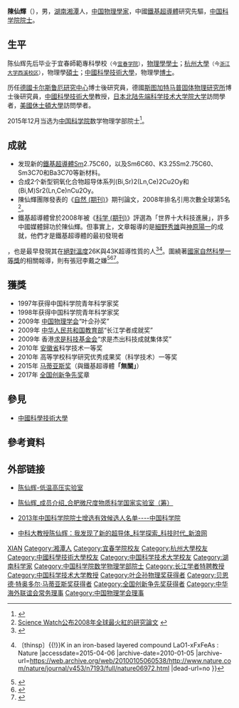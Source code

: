 {{Infobox scientist
| name              = 陳仙輝
| image             = 
| image_size        = 
| caption           = 
| birth_date        = {{birth date|df=yes|1963|3|8}}
| birth_place       = {{PRC}}[[湖南省|湖南省]][[湘潭|湘潭]]
| nationality       = {{PRC}}
| field             = [[物理學|物理學]]
| workplaces        = [[卡尔斯鲁厄理工学院|卡尔斯鲁厄研究中心]]<br>[[马克斯·普朗克学会|斯图加特马普固体物理研究所]]<br>[[中國科學技術大學|中國科學技術大學]]<br>[[北陆先端科学技术大学院大学|北陆先端科学技术大学院大学]]<br>[[休士頓大學|休士頓大學]]
| alma_mater        = [[宜春学院|宜春師範專科學校]]（學士）<br>[[杭州大學|杭州大學]]（碩士）<br>中國科學技術大學（博士）
| doctoral_advisor  = 
| doctoral_students = 
| known_for         = [[超導體|超導體]]
| prizes            = [[中国科学院|中国科学院]]青年科学家奖 (1997, 1998)<br>[[長江學者|長江學者]]特聘教授 (2003-2007)<br>[[马蒂亚斯奖|马蒂亚斯奖]] (2015)
}}

'''陳仙輝'''（{{bd|1963年|3月8日}}），男，[[湖南|湖南]][[湘潭|湘潭]]人，[[中华人民共和国|中国]][[物理學家|物理學家]]，中國[[鐵基超導體|鐵基超導體]]研究先驅，[[中国科学院院士|中国科学院院士]]。

== 生平 ==
陈仙辉先后毕业于宜春師範專科學校<small>（今[[宜春学院|宜春学院]]）</small>，[[物理學|物理學]][[學士|學士]]；[[杭州大學|杭州大學]]<small>（今[[浙江大学西溪校区|浙江大学西溪校区]]）</small>，物理學[[碩士|碩士]]；[[中國科學技術大學|中國科學技術大學]]，物理學[[博士|博士]]。

历任[[德國|德國]][[卡尔斯鲁厄理工学院|卡尔斯鲁厄研究中心]]博士後研究員，德國[[马克斯·普朗克学会|斯图加特马普固体物理研究所]]博士後研究員，[[中國科學技術大學|中國科學技術大學]]教授，[[日本|日本]][[北陆先端科学技术大学院大学|北陆先端科学技术大学院大学]]訪問學者，[[美國|美國]][[休士頓大學|休士頓大學]]訪問學者。

2015年12月当选为[[中国科学院|中国科学院]]数学物理学部院士<ref>{{cite web |url=http://news.xinhuanet.com/science/2015-12/07/c_134893024.htm |language= |title=中国科学院2015年院士增选结果公布（附名单） |publisher=中国科学院 |date=2015-12-07 |accessdate= |archive-date=2015-12-08 |archive-url=https://web.archive.org/web/20151208173151/http://news.xinhuanet.com/science/2015-12/07/c_134893024.htm |dead-url=no }}</ref>。

== 成就 ==
*发现新的[[鐵基超導體|鐵基超導體]]Sm2.75C60，以及Sm6C60、K3.25Sm2.75C60、Sm3C70和Ba3C70等新材料。
*合成2个新型铜氧化合物超导体系列(Bi,Sr)2(Ln,Ce)2Cu2Oy和(Bi,M)Sr2(Ln,Ce)nCu2Oy。
*陳仙輝團隊發表的《[[自然_(期刊)|自然 (期刊)]]》期刊論文，2008年排名引用次數全球第5名<ref>[http://library.stpi.org.tw/news/2009/news_09_001.htm Science Watch公布2008年全球最火紅的研究論文] {{webarchive|url=https://web.archive.org/web/20131006170040/http://library.stpi.org.tw/news/2009/news_09_001.htm |date=2013-10-06 }}</ref>。
*鐵基超導體曾於2008年被《[[科学_(期刊)|科学 (期刊)]]》評選為「世界十大科技進展」，許多中國媒體歸功於陳仙輝。但事實上，文章報導的是[[細野秀雄|細野秀雄]]與[[神原陽一|神原陽一]]的成就，他們才是鐵基超導體的最初發現者<ref name=Hoso2006>
{{cite journal
| title = Iron-Based Layered Superconductor: LaOFeP
| author = Yoichi Kamihara, Hidenori Hiramatsu, Masahiro Hirano, Ryuto Kawamura, Hiroshi Yanagi, Toshio Kamiya, and Hideo Hosono
| journal = Journal of American Chemical Society
| volume = 128
| issue = 31
| pages = 10012–10013
| year = 2006
| url =
| doi = 10.1021/ja063355c }}</ref>，也是最早發現其在[[絕對溫度|絕對溫度]]26K與43K超導性質的人<ref>{{Cite web |url=http://pubs.acs.org/doi/abs/10.1021/ja800073m |title=Iron-Based Layered Superconductor La〔O1-xFx〕FeAs (x = 0.05−0.12) with Tc = 26 K - Journal of the American Chemical Society (ACS Publications) |accessdate=2015-04-06 |archive-date=2014-07-10 |archive-url=https://web.archive.org/web/20140710223617/http://pubs.acs.org/doi/abs/10.1021/ja800073m |dead-url=no }}</ref><ref>{{Cite web |url=http://www.nature.com/nature/journal/v453/n7193/full/nature06972.html |title=Access : Superconductivity at 43{{!}}〔thinsp〕{{!}}K in an iron-based layered compound LaO1-xFxFeAs : Nature |accessdate=2015-04-06 |archive-date=2010-01-05 |archive-url=https://web.archive.org/web/20100105060538/http://www.nature.com/nature/journal/v453/n7193/full/nature06972.html |dead-url=no }}</ref>。圍繞著[[國家自然科學獎|國家自然科學一等獎]]的相關報導，則有張冠李戴之嫌<ref>{{Cite web |url=http://blog.sciencenet.cn/blog-39626-763882.html |title=科学网—铁基超导之父再次否定中国科学家的说法（附证据） - 陈儒军的博文 |accessdate=2015-04-06 |archive-date=2015-04-12 |archive-url=https://web.archive.org/web/20150412171214/http://blog.sciencenet.cn/blog-39626-763882.html |dead-url=no }}</ref><ref>{{Cite web |url=http://blog.sciencenet.cn/blog-480705-762708.html |title=科学网—铁基跟风，铁证如山 - 黄秀清的博文 |accessdate=2015-04-06 |archive-date=2015-04-12 |archive-url=https://web.archive.org/web/20150412193517/http://blog.sciencenet.cn/blog-480705-762708.html |dead-url=no }}</ref><ref>{{Cite web |url=http://blog.sciencenet.cn/blog-480705-728524.html |title=科学网—铁基超导，中国离Nobel奖有多远？ - 黄秀清的博文 |accessdate=2015-04-06 |archive-date=2015-04-12 |archive-url=https://web.archive.org/web/20150412181416/http://blog.sciencenet.cn/blog-480705-728524.html |dead-url=no }}</ref>。

== 獲獎 ==
* 1997年获得中国科学院青年科学家奖{{r|hc}}
* 1998年获得中国科学院青年科学家奖{{r|hc}}
* 2009年 [[中国物理学会|中国物理学会]]“叶企孙奖”
* 2009年 [[中华人民共和国教育部|中华人民共和国教育部]]“长江学者成就奖”
* 2009年 香港[[求是科技基金会|求是科技基金会]]“求是杰出科技成就集体奖”
* 2010年 [[安徽省|安徽省]]科学技术一等奖
* 2010年 高等学校科学研究优秀成果奖（科学技术）一等奖
* 2015年 [[马蒂亚斯奖|马蒂亚斯奖]]（與鐵基超導體'''「無關」'''）
* 2017年 [[全国创新争先奖|全国创新争先奖]]章

== 參見 ==
* [[中國科學技術大學|中國科學技術大學]]

== 參考資料 ==
{{reflist|refs=
<ref name="hc">{{cite web|author=黄橙|title=陈仙辉：开创超导研究“超速度”|url=http://www.cast.org.cn/n35081/n10371505/10548497.html|publisher=中国科学技术协会（转载自《科技日报》）|accessdate=2013-10-08|deadurl=yes|archiveurl=https://web.archive.org/web/20140113205849/http://www.cast.org.cn/n35081/n10371505/10548497.html|archivedate=2014-01-13}}</ref> 
}}

== 外部链接 ==
*{{zh icon}}[http://chenxh.ustc.edu.cn/resume.htm 陈仙辉-低温高压实验室] {{Wayback|url=http://chenxh.ustc.edu.cn/resume.htm |date=20131023172821 }}
*{{zh icon}}[https://web.archive.org/web/20131006200424/http://www.hfnl.ustc.edu.cn/2009/0603/886.html 陈仙辉_成员介绍_合肥微尺度物质科学国家实验室（筹）]
*{{zh icon}}[http://www.cas.cn/xw/zyxw/gdxw/201305/t20130520_3842080.shtml 2013年中国科学院院士增选有效候选人名单----中国科学院] {{Wayback|url=http://www.cas.cn/xw/zyxw/gdxw/201305/t20130520_3842080.shtml |date=20190108145604 }}
*{{zh icon}}[http://tech.sina.com.cn/d/2008-06-10/15372248067.shtml 中科大教授陈仙辉：我发现了新的超导体_科学探索_科技时代_新浪网] {{Wayback|url=http://tech.sina.com.cn/d/2008-06-10/15372248067.shtml |date=20131007012733 }}

{{中国科学院数学物理学部院士}}
{{第五批“长江学者奖励计划”特聘教授}}
{{贝恩德·特奥多尔·马蒂亚斯奖获得者}}
{{Navboxes 
| title  = 陈仙辉在[[中国物理学会|中国物理学会]]的职务
| list1  =
{{中国物理学会第十一届理事会}}
{{中国物理学会第十二届理事会}}
}}
{{Navboxes 
| title  = 陈仙辉在[[中华海外联谊会|中华海外联谊会]]的职务
| list1  =
{{中华海外联谊会第五届理事会}}
}}

{{Authority control}}
{{DEFAULTSORT:CH陈}}
[[Category:陳姓|XIAN]]
[[Category:湘潭人|Category:湘潭人]]
[[Category:宜春学院校友|Category:宜春学院校友]]
[[Category:杭州大學校友|Category:杭州大學校友]]
[[Category:中國科學技術大學校友|Category:中國科學技術大學校友]]
[[Category:中国科学技术大学校友|Category:中国科学技术大学校友]]
[[Category:湖南科学家|Category:湖南科学家]]
[[Category:中国科学院数学物理学部院士|Category:中国科学院数学物理学部院士]]
[[Category:长江学者特聘教授|Category:长江学者特聘教授]]
[[Category:中国科学技术大学教授|Category:中国科学技术大学教授]]
[[Category:叶企孙物理奖获得者|Category:叶企孙物理奖获得者]]
[[Category:贝恩德·特奥多尔·马蒂亚斯奖获得者|Category:贝恩德·特奥多尔·马蒂亚斯奖获得者]]
[[Category:全国创新争先奖获得者|Category:全国创新争先奖获得者]]
[[Category:中华海外联谊会常务理事|Category:中华海外联谊会常务理事]]
[[Category:中国物理学会理事|Category:中国物理学会理事]]